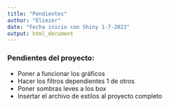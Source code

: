 ```yaml
---
title: "Pendientes"
author: "Eliezer"
date: "Fecha inicio con Shiny 1-7-2022"
output: html_document
---
```


### Pendientes del proyecto:
* Poner a funcionar los gráficos
* Hacer los filtros dependientes 1 de otros
* Poner sombras leves a los box
* Insertar el archivo de estilos al proyecto completo
